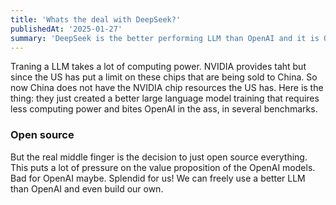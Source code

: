 ```yaml
---
title: 'Whats the deal with DeepSeek?'
publishedAt: '2025-01-27'
summary: 'DeepSeek is the better performing LLM than OpenAI and it is Open Source'
---
```


Traning a LLM takes a lot of computing power. NVIDIA provides taht but since the US has put a limit on these chips that are being sold to China. So now China does not have the NVIDIA chip resources the US has. Here is the thing: they just created a better large language model training that requires less computing power and bites OpenAI in the ass, in several benchmarks.

### Open source
But the real middle finger is the decision to just open source everything. This puts a lot of pressure on the value proposition of the OpenAI models. Bad for OpenAI maybe. Splendid for us! We can freely use a better LLM than OpenAI and even build our own.